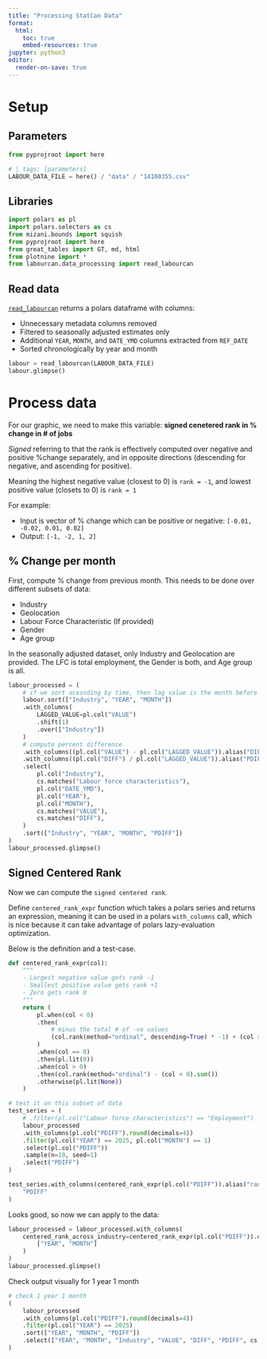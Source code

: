 ```yaml
---
title: "Processing StatCan Data"
format: 
  html:
    toc: true
    embed-resources: true
jupyter: python3
editor: 
  render-on-save: true
---
```


# Setup

## Parameters

```python
from pyprojroot import here
```
```python
# | tags: [parameters]
LABOUR_DATA_FILE = here() / "data" / "14100355.csv"
```

## Libraries

```python
import polars as pl
import polars.selectors as cs
from mizani.bounds import squish
from pyprojroot import here
from great_tables import GT, md, html
from plotnine import *
from labourcan.data_processing import read_labourcan
```

## Read data

[`read_labourcan`](https://github.com/wvictor14/labourcan/blob/main/py/labourcan/data_processing.py) returns a polars dataframe with columns:

- Unnecessary metadata columns removed
- Filtered to seasonally adjusted estimates only
- Additional `YEAR`, `MONTH`, and `DATE_YMD` columns extracted from `REF_DATE`
- Sorted chronologically by year and month

```python
labour = read_labourcan(LABOUR_DATA_FILE)
labour.glimpse()
```

# Process data

For our graphic, we need to make this variable: **signed cenetered rank in % change in # of jobs**

*Signed* referring to that the rank is effectively computed over negative and positive %change separately, and in opposite directions (descending for negative, and ascending for positive).

Meaning the highest negative value (closest to 0) is `rank = -1`, and lowest positive value (closets to 0) is `rank = 1`

For example:

- Input is vector of % change which can be positive or negative: `[-0.01, -0.02, 0.01, 0.02]`
- Output: `[-1, -2, 1, 2]`

## % Change per month

First, compute % change from previous month. This needs to be done over different subsets of data:

- Industry 
- Geolocation
- Labour Force Characteristic (If provided)
- Gender 
- Age group

In the seasonally adjusted dataset, only Industry and Geolocation are provided. The LFC is total employment, the Gender is both, and Age group is all.

```python
labour_processed = (
    # if we sort acesnding by time, then lag value is the month before
    labour.sort(["Industry", "YEAR", "MONTH"])
    .with_columns(
        LAGGED_VALUE=pl.col("VALUE")
        .shift(1)
        .over(["Industry"])
    )
    # compute percent difference
    .with_columns((pl.col("VALUE") - pl.col("LAGGED_VALUE")).alias("DIFF"))
    .with_columns((pl.col("DIFF") / pl.col("LAGGED_VALUE")).alias("PDIFF"))
    .select(
        pl.col("Industry"),
        cs.matches("Labour force characteristics"),
        pl.col("DATE_YMD"),
        pl.col("YEAR"),
        pl.col("MONTH"),
        cs.matches("VALUE"),
        cs.matches("DIFF"),
    )
    .sort(["Industry", "YEAR", "MONTH", "PDIFF"])
)
labour_processed.glimpse()
```

## Signed Centered Rank

Now we can compute the `signed centered rank`.

Define `centered_rank_expr` function which takes a polars series and returns an expression, meaning it can be used in a polars `with_columns` call, which is nice because it can take advantage of polars lazy-evaluation optimization.

Below is the definition and a test-case.

```python
def centered_rank_expr(col):
    """
    - Largest negative value gets rank -1
    - Smallest positive value gets rank +1
    - Zero gets rank 0
    """
    return (
        pl.when(col < 0)
        .then(
            # minus the total # of -ve values
            (col.rank(method="ordinal", descending=True) * -1) + (col > 0).sum()
        )
        .when(col == 0)
        .then(pl.lit(0))
        .when(col > 0)
        .then(col.rank(method="ordinal") - (col < 0).sum())
        .otherwise(pl.lit(None))
    )

# test it on this subset of data
test_series = (
    # .filter(pl.col("Labour force characteristics") == "Employment")
    labour_processed
    .with_columns(pl.col("PDIFF").round(decimals=4))
    .filter(pl.col("YEAR") == 2025, pl.col("MONTH") == 1)
    .select(pl.col("PDIFF"))
    .sample(n=10, seed=1)
    .select("PDIFF")
)

test_series.with_columns(centered_rank_expr(pl.col("PDIFF")).alias("rank")).sort(
    "PDIFF"
)
```


Looks good, so now we can apply to the data:

```python
labour_processed = labour_processed.with_columns(
    centered_rank_across_industry=centered_rank_expr(pl.col("PDIFF")).over(
        ["YEAR", "MONTH"]
    )
)
labour_processed.glimpse()
```

Check output visually for 1 year 1 month 

```python
# check 1 year 1 month
(
    labour_processed
    .with_columns(pl.col("PDIFF").round(decimals=4))
    .filter(pl.col("YEAR") == 2025)
    .sort(["YEAR", "MONTH", "PDIFF"])
    .select(["YEAR", "MONTH", "Industry", "VALUE", "DIFF", "PDIFF", cs.matches("rank")])
)
```